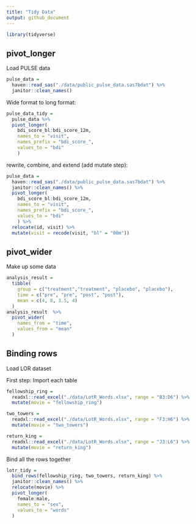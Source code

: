 ```yaml
---
title: "Tidy Data"
output: github_document
---
```


```r
library(tidyverse)
```

## pivot_longer

Load PULSE data

```r
pulse_data = 
  haven::read_sas("./data/public_pulse_data.sas7bdat") %>% 
  janitor::clean_names()
```

Wide format to long format:

```r
pulse_data_tidy = 
  pulse_data %>% 
  pivot_longer(
    bdi_score_bl:bdi_score_12m,
    names_to = "visit",
    names_prefix = "bdi_score_",
    values_to = "bdi"
    )
```

rewrite, combine, and extend (add mutate step):

```r
pulse_data = 
  haven::read_sas("./data/public_pulse_data.sas7bdat") %>% 
  janitor::clean_names() %>% 
  pivot_longer(
    bdi_score_bl:bdi_score_12m,
    names_to = "visit",
    names_prefix = "bdi_score_",
    values_to = "bdi"
    ) %>% 
  relocate(id, visit) %>% 
  mutate(visit = recode(visit, "bl" = "00m"))
```

## pivot_wider

Make up some data

```r
analysis_result = 
  tibble(
    group = c("treatment","treatment", "placebo", "placebo"),
    time = c("pre", "pre", "post", "post"),
    mean = c(4, 8, 3.5, 4)
  )
analysis_result  %>%  
  pivot_wider(
    names_from = "time",
    values_from = "mean"
  )
```

## Binding rows

Load LOR dataset

First step: Import each table

```r
fellowship_ring = 
  readxl::read_excel("./data/LotR_Words.xlsx", range = "B3:D6") %>%
  mutate(movie = "fellowship_ring")

two_towers = 
  readxl::read_excel("./data/LotR_Words.xlsx", range = "F3:H6") %>%
  mutate(movie = "two_towers")

return_king = 
  readxl::read_excel("./data/LotR_Words.xlsx", range = "J3:L6") %>%
  mutate(movie = "return_king")
```

Bind all the rows together

```r
lotr_tidy = 
  bind_rows(fellowship_ring, two_towers, return_king) %>% 
  janitor::clean_names() %>% 
  relocate(movie) %>% 
  pivot_longer(
    female:male,
    names_to = "sex",
    values_to = "words"
  )
```

